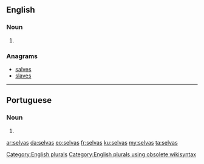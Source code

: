 ==English==

===Noun===
{{head|en}}

# {{plural of|selva}}

===Anagrams===
* [[salves#English|salves]]
* [[slaves#English|slaves]]

[[Category:English plurals]][[Category:English plurals using obsolete wikisyntax]]

----

==Portuguese==

===Noun===
{{head|pt}} {{f}}

# {{plural of|selva|lang=pt}}

[[ar:selvas]]
[[da:selvas]]
[[eo:selvas]]
[[fr:selvas]]
[[ku:selvas]]
[[my:selvas]]
[[ta:selvas]]